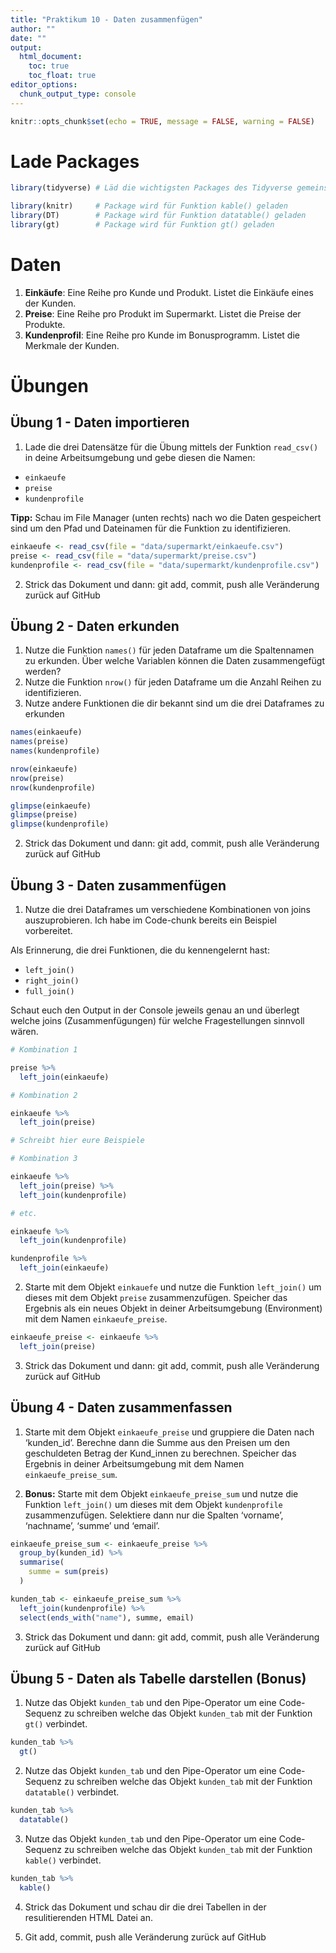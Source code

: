 ```yaml
---
title: "Praktikum 10 - Daten zusammenfügen"
author: ""
date: ""
output: 
  html_document: 
    toc: true
    toc_float: true
editor_options: 
  chunk_output_type: console
---
```


```r
knitr::opts_chunk$set(echo = TRUE, message = FALSE, warning = FALSE)
```

# Lade Packages

```r
library(tidyverse) # Läd die wichtigsten Packages des Tidyverse gemeinsam

library(knitr)     # Package wird für Funktion kable() geladen
library(DT)        # Package wird für Funktion datatable() geladen
library(gt)        # Package wird für Funktion gt() geladen
```

# Daten

1. **Einkäufe**: Eine Reihe pro Kunde und Produkt. Listet die Einkäufe eines der Kunden.
2. **Preise**: Eine Reihe pro Produkt im Supermarkt. Listet die Preise der Produkte.
3. **Kundenprofil**: Eine Reihe pro Kunde im Bonusprogramm. Listet die Merkmale der Kunden.

# Übungen

## Übung 1 - Daten importieren

1. Lade die drei Datensätze für die Übung mittels der Funktion `read_csv()` in deine Arbeitsumgebung und gebe diesen die Namen:

- `einkaeufe`
- `preise`
- `kundenprofile`

**Tipp:** Schau im File Manager (unten rechts) nach wo die Daten gespeichert sind um den Pfad und Dateinamen für die Funktion zu identifizieren.

```r
einkaeufe <- read_csv(file = "data/supermarkt/einkaeufe.csv")
preise <- read_csv(file = "data/supermarkt/preise.csv")
kundenprofile <- read_csv(file = "data/supermarkt/kundenprofile.csv")
```

2. Strick das Dokument und dann: git add, commit, push alle Veränderung zurück auf GitHub

## Übung 2 - Daten erkunden

1. Nutze die Funktion `names()` für jeden Dataframe um die Spaltennamen zu erkunden. Über welche Variablen können die Daten zusammengefügt werden?
2. Nutze die Funktion `nrow()` für jeden Dataframe um die Anzahl Reihen zu identifizieren.
3. Nutze andere Funktionen die dir bekannt sind um die drei Dataframes zu erkunden

```r

names(einkaeufe)
names(preise)
names(kundenprofile)

nrow(einkaeufe)
nrow(preise)
nrow(kundenprofile)

glimpse(einkaeufe)
glimpse(preise)
glimpse(kundenprofile)

```

2. Strick das Dokument und dann: git add, commit, push alle Veränderung zurück auf GitHub

## Übung 3 - Daten zusammenfügen

1. Nutze die drei Dataframes um verschiedene Kombinationen von joins auszuprobieren. Ich habe im Code-chunk bereits ein Beispiel vorbereitet.

Als Erinnerung, die drei Funktionen, die du kennengelernt hast:

- `left_join()`
- `right_join()`
- `full_join()`

Schaut euch den Output in der Console jeweils genau an und überlegt welche joins (Zusammenfügungen) für welche Fragestellungen sinnvoll wären.

```r

# Kombination 1

preise %>% 
  left_join(einkaeufe)

# Kombination 2

einkaeufe %>% 
  left_join(preise)

# Schreibt hier eure Beispiele

# Kombination 3

einkaeufe %>% 
  left_join(preise) %>% 
  left_join(kundenprofile)

# etc. 

einkaeufe %>% 
  left_join(kundenprofile)

kundenprofile %>% 
  left_join(einkaeufe)

```

2. Starte mit dem Objekt `einkauefe` und nutze die Funktion `left_join()` um dieses mit dem Objekt `preise` zusammenzufügen. Speicher das Ergebnis als ein neues Objekt in deiner Arbeitsumgebung (Environment) mit dem Namen `einkaeufe_preise`.

```r

einkaeufe_preise <- einkaeufe %>% 
  left_join(preise)

```

3. Strick das Dokument und dann: git add, commit, push alle Veränderung zurück auf GitHub

## Übung 4 - Daten zusammenfassen 

1. Starte mit dem Objekt `einkaeufe_preise` und gruppiere die Daten nach 'kunden_id'. Berechne dann die Summe aus den Preisen um den geschuldeten Betrag der Kund_innen zu berechnen. Speicher das Ergebnis in deiner Arbeitsumgebung mit dem Namen `einkaeufe_preise_sum`. 

2. **Bonus:** Starte mit dem Objekt `einkaeufe_preise_sum` und nutze die Funktion `left_join()` um dieses mit dem Objekt `kundenprofile` zusammenzufügen. Selektiere dann nur die Spalten 'vorname', 'nachname', 'summe' und 'email'. 

```r

einkaeufe_preise_sum <- einkaeufe_preise %>% 
  group_by(kunden_id) %>% 
  summarise(
    summe = sum(preis)
  )

kunden_tab <- einkaeufe_preise_sum %>% 
  left_join(kundenprofile) %>% 
  select(ends_with("name"), summe, email)

```

3. Strick das Dokument und dann: git add, commit, push alle Veränderung zurück auf GitHub

## Übung 5 - Daten als Tabelle darstellen (Bonus)

1. Nutze das Objekt `kunden_tab` und den Pipe-Operator um eine Code-Sequenz zu schreiben welche das Objekt `kunden_tab` mit der Funktion `gt()` verbindet.

```r
kunden_tab %>% 
  gt()
```

2. Nutze das Objekt `kunden_tab` und den Pipe-Operator um eine Code-Sequenz zu schreiben welche das Objekt `kunden_tab` mit der Funktion `datatable()` verbindet.

```r
kunden_tab %>% 
  datatable()
```

3. Nutze das Objekt `kunden_tab` und den Pipe-Operator um eine Code-Sequenz zu schreiben welche das Objekt `kunden_tab` mit der Funktion `kable()` verbindet.

```r
kunden_tab %>% 
  kable()
```

4. Strick das Dokument und schau dir die drei Tabellen in der resulitierenden HTML Datei an. 

5. Git add, commit, push alle Veränderung zurück auf GitHub
